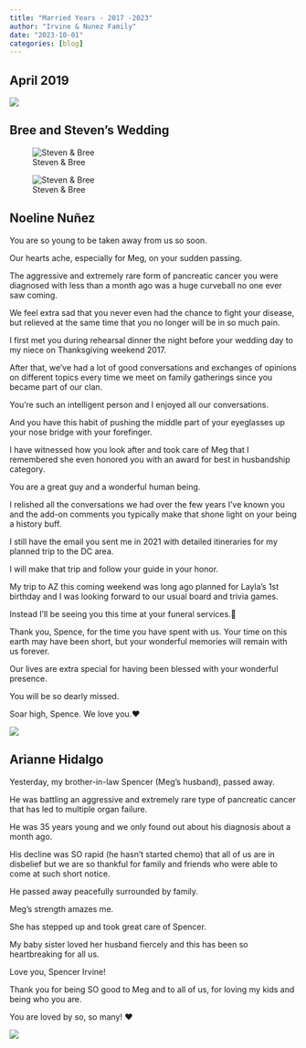 ```yaml
---
title: "Married Years - 2017 -2023"
author: "Irvine & Nunez Family"
date: "2023-10-01"
categories: [blog]
---
```


## April 2019

![](moving_truck.jpeg)

## Bree and Steven's Wedding 

![Steven & Bree](steven_wedding.jpeg)

![Steven & Bree](steven_wedding2.jpg)

## Noeline Nuñez

You are so young to be taken away from us so soon. 

Our hearts ache, especially for Meg, on your sudden passing. 

The aggressive and extremely rare form of pancreatic cancer you were diagnosed with less than a month ago was a huge curveball no one ever saw coming. 

We feel extra sad that you never even had the chance to fight your disease, but relieved at the same time that you no longer will be in so much pain.     

I first met you during rehearsal dinner the night before your wedding day to my niece on Thanksgiving weekend 2017. 

After that, we’ve had a lot of good conversations and exchanges of opinions on different topics every time we meet on family gatherings since you became part of our clan. 

You’re such an intelligent person and I enjoyed all our conversations. 

And you have this habit of pushing the middle part of your eyeglasses up your nose bridge with your forefinger.  

I have witnessed how you look after and took care of Meg that I remembered she even honored you with an award for best in husbandship category. 

You are a great guy and a wonderful human being. 

I relished all the conversations we had over the few years I’ve known you and the add-on comments you typically make that shone light on your being a history buff. 

I still have the email you sent me in 2021 with detailed itineraries for my planned trip to the DC area. 

I will make that trip and follow your guide in your honor. 

My trip to AZ this coming weekend was long ago planned for Layla’s 1st birthday and I was looking forward to our usual board and trivia games. 

Instead I’ll be seeing you this time at your funeral services.🥲

Thank you, Spence, for the time you have spent with us. Your time on this earth may have been short, but your wonderful memories will remain with us forever. 

Our lives are extra special for having been blessed with your wonderful presence. 

You will be so dearly missed. 

Soar high, Spence. We love you.❤️

![](journey_begun.jpg)

## Arianne Hidalgo

Yesterday, my brother-in-law Spencer (Meg’s husband), passed away. 

He was battling an aggressive and extremely rare type of pancreatic cancer that has led to multiple organ failure. 

He was 35 years young and we only found out about his diagnosis about a month ago. 

His decline was SO rapid (he hasn’t started chemo) that all of us are in disbelief but we are so thankful for family and friends who were able to come at such short notice. 

He passed away peacefully surrounded by family. 

Meg’s strength amazes me. 

She has stepped up and took great care of Spencer. 

My baby sister loved her husband fiercely and this has been so heartbreaking for all us. 

Love you, Spencer Irvine! 

Thank you for being SO good to Meg and to all of us, for loving my kids and being who you are. 

You are loved by so, so many! ❤️

![](meg_spencer.jpg)

